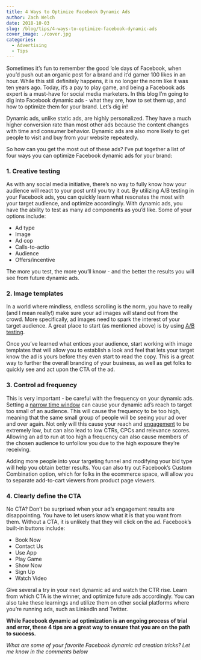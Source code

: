 ```yaml
---
title: 4 Ways to Optimize Facebook Dynamic Ads
author: Zach Welch
date: 2018-10-03
slug: /blog/tips/4-ways-to-optimize-facebook-dynamic-ads
cover_image: ./cover.jpg
categories:
  - Advertising
  - Tips
---
```


Sometimes it’s fun to remember the good ‘ole days of Facebook, when you’d push out an organic post for a brand and it’d garner 100 likes in an hour. While this still definitely happens, it is no longer the norm like it was ten years ago. Today, it’s a pay to play game, and being a Facebook ads expert is a must-have for social media marketers. In this blog I’m going to dig into
Facebook dynamic ads - what they are, how to set them up, and how to optimize them for your brand. Let’s dig in!

Dynamic ads, unlike static ads, are highly personalized. They have a much higher conversion rate than most other ads because the content changes with time and consumer behavior. Dynamic ads are also more likely to get people to visit and buy from your website repeatedly.

So how can you get the most out of these ads? I’ve put together a list of four ways you can optimize Facebook dynamic ads for your brand:

### 1. Creative testing

As with any social media initiative, there’s no way to fully know how your
audience will react to your post until you try it out. By utilizing A/B
testing in your Facebook ads, you can quickly learn what resonates the most
with your target audience, and optimize accordingly. With dynamic ads, you
have the ability to test as many ad components as you’d like. Some of your
options include:

- Ad type
- Image
- Ad cop
- Calls-to-actio
- Audience
- Offers/incentive

The more you test, the more you’ll know - and the better the results you
will see from future dynamic ads.

### 2. Image templates

In a world where mindless, endless scrolling is the norm, you have to really
(and I mean really!) make sure your ad images will stand out from the crowd.
More specifically, ad images need to spark the interest of your target
audience. A great place to start (as mentioned above) is by using [A/B testing][1].

Once you’ve learned what entices your audience, start working with image
templates that will allow you to establish a look and feel that lets your
target know the ad is yours before they even start to read the copy. This is a
great way to further the overall branding of your business, as well as get
folks to quickly see and act upon the CTA of the ad.

### 3. Control ad frequency

This is very important - be careful with the frequency on your dynamic
ads. Setting a [narrow time window][2] can cause your dynamic ad’s reach to target too small of an audience. This will cause the frequency to be too high, meaning that the same small group of people will be seeing your ad over and over again. Not only will this cause your reach and [engagement][3] to be extremely low, but can also lead to low CTRs, CPCs and relevance scores. Allowing an ad to run at too high a frequency can also cause members of the chosen audience to unfollow you due to the high exposure they’re receiving.

Adding more people into your targeting funnel and modifying your bid type will
help you obtain better results. You can also try out Facebook’s Custom
Combination option, which for folks in the ecommerce space, will allow you to
separate add-to-cart viewers from product page viewers.

### 4. Clearly define the CTA

No CTA? Don’t be surprised when your ad’s engagement results are
disappointing. You have to let users know what it is that you want from them.
Without a CTA, it is unlikely that they will click on the ad. Facebook’s
built-in buttons include:

- Book Now
- Contact Us
- Use App
- Play Game
- Show Now
- Sign Up
- Watch Video

Give several a try in your next dynamic ad and watch the CTR rise. Learn from
which CTA is the winner, and optimize future ads accordingly. You can also
take these learnings and utilize them on other social platforms where you’re
running ads, such as LinkedIn and Twitter.

**While Facebook dynamic ad optimization is an ongoing process of trial and error, these 4 tips are a great way to ensure that you are on the path to success.**

_What are some of your favorite Facebook dynamic ad creation tricks? Let me know in the comments below_

[1]: /blog/social-media-tips/5-design-must-haves-before-creating-your-social-ad
[2]: https://www.jonloomer.com/2018/05/17/optimize-facebook-dynamic-product-ads/
[3]: /blog/social-media-tips/5-content-strategies-from-big-brands-to-increase-engagement-on-social-media
